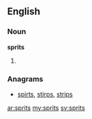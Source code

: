 ==English==

===Noun===
'''sprits'''

# {{plural of|[[sprit]]}}

===Anagrams===
* [[spirts#English|spirts]], [[stirps#English|stirps]], [[strips#English|strips]]

[[ar:sprits]]
[[my:sprits]]
[[sv:sprits]]